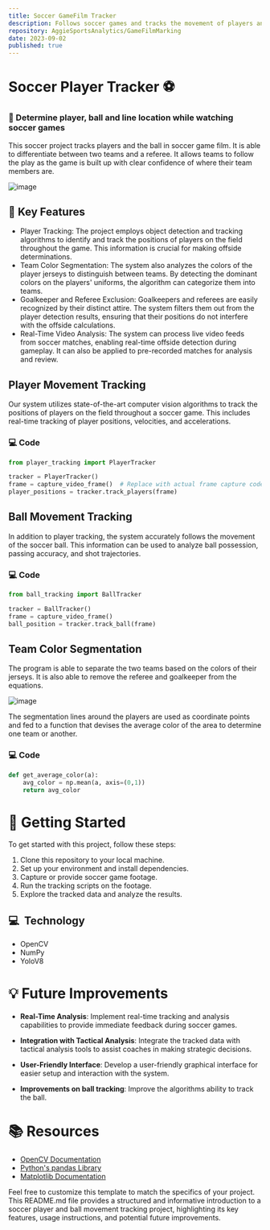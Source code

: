 ```yaml
---
title: Soccer GameFilm Tracker
description: Follows soccer games and tracks the movement of players and the ball.
repository: AggieSportsAnalytics/GameFilmMarking
date: 2023-09-02
published: true
---
```


# Soccer Player Tracker ⚽️

### 🏁 Determine player, ball and line location while watching soccer games

This soccer project tracks players and the ball in soccer game film. It is able to differentiate between two teams and a referee. It allows teams to follow the play as the game is built up with clear confidence of where their team members are.

![image](https://github.com/AggieSportsAnalytics/GameFilmMarking/assets/68085422/7492a86d-66c0-41b1-abfa-be1919c35dcf)

## 🔑 Key Features

- Player Tracking: The project employs object detection and tracking algorithms to identify and track the positions of players on the field throughout the game. This information is crucial for making offside determinations.
- Team Color Segmentation: The system also analyzes the colors of the player jerseys to distinguish between teams. By detecting the dominant colors on the players' uniforms, the algorithm can categorize them into teams.
- Goalkeeper and Referee Exclusion: Goalkeepers and referees are easily recognized by their distinct attire. The system filters them out from the player detection results, ensuring that their positions do not interfere with the offside calculations.
- Real-Time Video Analysis: The system can process live video feeds from soccer matches, enabling real-time offside detection during gameplay. It can also be applied to pre-recorded matches for analysis and review.

## Player Movement Tracking

Our system utilizes state-of-the-art computer vision algorithms to track the positions of players on the field throughout a soccer game. This includes real-time tracking of player positions, velocities, and accelerations.

### 💻 Code

```python
from player_tracking import PlayerTracker

tracker = PlayerTracker()
frame = capture_video_frame()  # Replace with actual frame capture code
player_positions = tracker.track_players(frame)
```

## Ball Movement Tracking

In addition to player tracking, the system accurately follows the movement of the soccer ball. This information can be used to analyze ball possession, passing accuracy, and shot trajectories.

### 💻 Code

```python
from ball_tracking import BallTracker

tracker = BallTracker()
frame = capture_video_frame()
ball_position = tracker.track_ball(frame)
```

## Team Color Segmentation

The program is able to separate the two teams based on the colors of their jerseys. It is also able to remove the referee and goalkeeper from the equations.

![image](https://github.com/AggieSportsAnalytics/GameFilmMarking/assets/68085422/e46a42f5-adbb-43c1-aac3-3c5f97a79a2d)

The segmentation lines around the players are used as coordinate points and fed to a function that devises the average color of the area to determine one team or another.

### 💻 Code

```python
def get_average_color(a):
    avg_color = np.mean(a, axis=(0,1))
    return avg_color
```

# 🚀 Getting Started

To get started with this project, follow these steps:

1. Clone this repository to your local machine.
2. Set up your environment and install dependencies.
3. Capture or provide soccer game footage.
4. Run the tracking scripts on the footage.
5. Explore the tracked data and analyze the results.

## 💻  Technology

- OpenCV
- NumPy
- YoloV8

# 💡 Future Improvements

- **Real-Time Analysis**: Implement real-time tracking and analysis capabilities to provide immediate feedback during soccer games.

- **Integration with Tactical Analysis**: Integrate the tracked data with tactical analysis tools to assist coaches in making strategic decisions.

- **User-Friendly Interface**: Develop a user-friendly graphical interface for easier setup and interaction with the system.

- **Improvements on ball tracking**: Improve the algorithms ability to track the ball.

# 📚 Resources

- [OpenCV Documentation](https://docs.opencv.org/)
- [Python's pandas Library](https://pandas.pydata.org/)
- [Matplotlib Documentation](https://matplotlib.org/)

Feel free to customize this template to match the specifics of your project. This README.md file provides a structured and informative introduction to a soccer player and ball movement tracking project, highlighting its key features, usage instructions, and potential future improvements.
